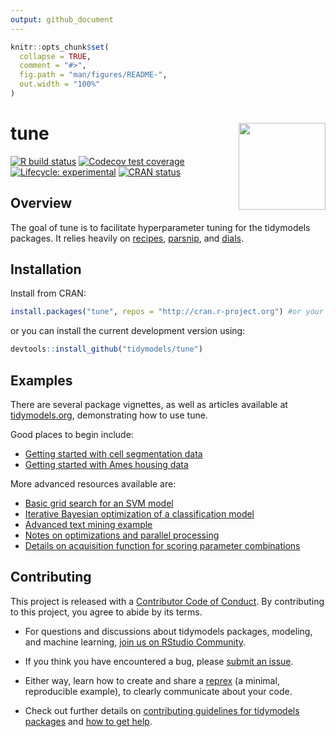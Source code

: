 ```yaml
---
output: github_document
---
```


<!-- README.md is generated from README.Rmd. Please edit that file -->

```r
knitr::opts_chunk$set(
  collapse = TRUE,
  comment = "#>",
  fig.path = "man/figures/README-",
  out.width = "100%"
)
```

# tune <a href='https://tune.tidymodels.org'><img src='man/figures/logo.png' align="right" height="139" /></a>

<!-- badges: start -->
[![R build status](https://github.com/tidymodels/tune/workflows/R-CMD-check/badge.svg)](https://github.com/tidymodels/tune/actions)
[![Codecov test coverage](https://codecov.io/gh/tidymodels/tune/branch/master/graph/badge.svg)](https://codecov.io/gh/tidymodels/tune?branch=master)
[![Lifecycle: experimental](https://img.shields.io/badge/lifecycle-experimental-orange.svg)](https://www.tidyverse.org/lifecycle/#experimental)
[![CRAN status](https://www.r-pkg.org/badges/version/tune)](https://CRAN.R-project.org/package=tune)
<!-- badges: end -->

## Overview

The goal of tune is to facilitate hyperparameter tuning for the tidymodels packages. It relies heavily on [recipes](https://recipes.tidymodels.org/), [parsnip](https://parsnip.tidymodels.org/), and [dials](https://dials.tidymodels.org/). 

## Installation

Install from CRAN:

```r
install.packages("tune", repos = "http://cran.r-project.org") #or your local mirror
```

or you can install the current development version using:

```r
devtools::install_github("tidymodels/tune")
```

## Examples

There are several package vignettes, as well as articles available at [tidymodels.org](https://www.tidymodels.org/), demonstrating how to use tune.

Good places to begin include:

- [Getting started with cell segmentation data](https://www.tidymodels.org/start/tuning/)
- [Getting started with Ames housing data](https://tune.tidymodels.org/articles/getting_started.html)

More advanced resources available are:

 - [Basic grid search for an SVM model](https://www.tidymodels.org/learn/work/tune-svm/)
 - [Iterative Bayesian optimization of a classification model](https://www.tidymodels.org/learn/work/bayes-opt/)
 - [Advanced text mining example](https://tune.tidymodels.org/articles/extras/text_analysis.html)
 - [Notes on optimizations and parallel processing](https://tune.tidymodels.org/articles/extras/optimizations.html)
 - [Details on acquisition function for scoring parameter combinations](https://tune.tidymodels.org/articles/acquisition_functions.html)
 

## Contributing

This project is released with a [Contributor Code of Conduct](https://contributor-covenant.org/version/2/0/CODE_OF_CONDUCT.html). By contributing to this project, you agree to abide by its terms.

- For questions and discussions about tidymodels packages, modeling, and machine learning, [join us on RStudio Community](https://rstd.io/tidymodels-community).

- If you think you have encountered a bug, please [submit an issue](https://github.com/tidymodels/tune/issues).

- Either way, learn how to create and share a [reprex](https://rstd.io/reprex) (a minimal, reproducible example), to clearly communicate about your code.

- Check out further details on [contributing guidelines for tidymodels packages](https://www.tidymodels.org/contribute/) and [how to get help](https://www.tidymodels.org/help/).

